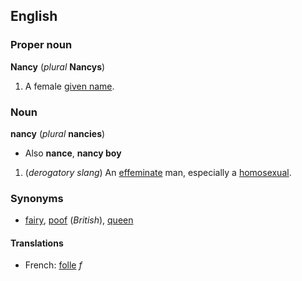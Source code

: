 ==English==
===Proper noun===
'''Nancy''' (''plural'' '''Nancys''')

#A female [[given name]].

===Noun===
'''nancy''' (''plural'' '''nancies''')
*Also '''nance''', '''nancy boy'''

#(''derogatory slang'') An [[effeminate]] man, especially a [[homosexual]].

===Synonyms===
*[[fairy]], [[poof]] (''British''), [[queen]]

====Translations====
*French: [[folle]] ''f''